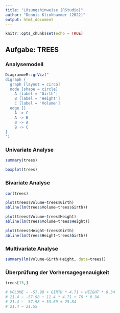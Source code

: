 ```yaml
---
title: "Lösungshinweise (RStudio)"
author: "Dennis Klinkhammer (2022)"
output: html_document
---
```


```r
knitr::opts_chunk$set(echo = TRUE)
```

## Aufgabe: TREES

### Analysemodell

```r
DiagrammeR::grViz("
digraph {
  graph [layout = circo]
  node [shape = circle]
    A [label = 'Girth']
    B [label = 'Height']
    C [label = 'Volume']
  edge []
    A -> C
    A -> B
    B -> A
    B -> C
}
")
```

### Univariate Analyse

```r
summary(trees)
```

```r
boxplot(trees)
```

### Bivariate Analyse

```r
cor(trees)
```

````r
plot(trees$Volume~trees$Girth)
abline(lm(trees$Volume~trees$Girth))
````

````r
plot(trees$Volume~trees$Height)
abline(lm(trees$Volume~trees$Height))
````

````r
plot(trees$Height~trees$Girth)
abline(lm(trees$Height~trees$Girth))
````

### Multivariate Analyse

````r
summary(lm(Volume~Girth+Height, data=trees))
````

### Überprüfung der Vorhersagegenauigkeit

````r
trees[13,]
````

````r
# VOLUME ~ -57.98 + GIRTH * 4.71 + HEIGHT * 0.34
# 21.4 ~ -57.98 + 11.4 * 4.71 + 76 * 0.34
# 21.4 ~ -57.98 + 53.69 + 25.84
# 21.4 ~ 21.55
````
